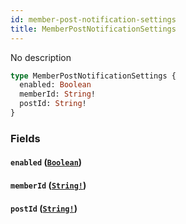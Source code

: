 ```yaml
---
id: member-post-notification-settings
title: MemberPostNotificationSettings
---
```


No description

```graphql
type MemberPostNotificationSettings {
  enabled: Boolean
  memberId: String!
  postId: String!
}
```

### Fields

#### `enabled` ([`Boolean`](/graphql/scalars/boolean))

#### `memberId` ([`String!`](/graphql/scalars/string))

#### `postId` ([`String!`](/graphql/scalars/string))
